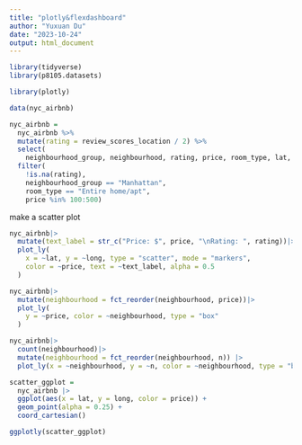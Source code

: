 ```yaml
---
title: "plotly&flexdashboard"
author: "Yuxuan Du"
date: "2023-10-24"
output: html_document
---
```


```r
library(tidyverse)
library(p8105.datasets)

library(plotly)

```

```r
data(nyc_airbnb)

nyc_airbnb = 
  nyc_airbnb %>% 
  mutate(rating = review_scores_location / 2) %>%
  select(
    neighbourhood_group, neighbourhood, rating, price, room_type, lat, long) %>%
  filter(
    !is.na(rating), 
    neighbourhood_group == "Manhattan",
    room_type == "Entire home/apt",
    price %in% 100:500)
```

make a scatter plot

```r
nyc_airbnb|>
  mutate(text_label = str_c("Price: $", price, "\nRating: ", rating))|>
  plot_ly(
    x = ~lat, y = ~long, type = "scatter", mode = "markers",
    color = ~price, text = ~text_label, alpha = 0.5
  )
```

```r
nyc_airbnb|>
  mutate(neighbourhood = fct_reorder(neighbourhood, price))|>
  plot_ly(
    y = ~price, color = ~neighbourhood, type = "box"
  )
```

```r
nyc_airbnb|>
  count(neighbourhood)|>
  mutate(neighbourhood = fct_reorder(neighbourhood, n)) |>
  plot_ly(x = ~neighbourhood, y = ~n, color = ~neighbourhood, type = "bar")

```

```r
scatter_ggplot = 
  nyc_airbnb |>
  ggplot(aes(x = lat, y = long, color = price)) +
  geom_point(alpha = 0.25) +
  coord_cartesian()

ggplotly(scatter_ggplot)
```